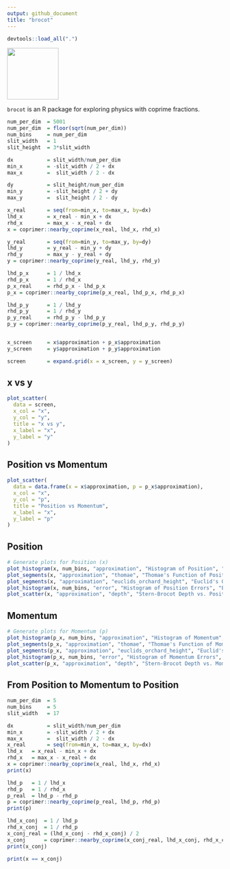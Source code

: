 ```yaml
---
output: github_document
title: "brocot"
---
```


```r
devtools::load_all(".")
```

![](man/figures/brocot_logo.png){ width=120px align=right }

`brocot` is an R package for exploring physics with coprime fractions.

```r
num_per_dim  = 5001
num_per_dim  = floor(sqrt(num_per_dim))
num_bins     = num_per_dim
slit_width   = 1
slit_height  = 3*slit_width

dx           = slit_width/num_per_dim
min_x        = -slit_width / 2 + dx
max_x        =  slit_width / 2 - dx

dy           = slit_height/num_per_dim
min_y        = -slit_height / 2 + dy
max_y        =  slit_height / 2 - dy

x_real       = seq(from=min_x, to=max_x, by=dx)
lhd_x        = x_real - min_x + dx
rhd_x        = max_x - x_real + dx
x = coprimer::nearby_coprime(x_real, lhd_x, rhd_x)

y_real       = seq(from=min_y, to=max_y, by=dy)
lhd_y        = y_real - min_y + dy
rhd_y        = max_y - y_real + dy
y = coprimer::nearby_coprime(y_real, lhd_y, rhd_y)

lhd_p_x      = 1 / lhd_x
rhd_p_x      = 1 / rhd_x
p_x_real     = rhd_p_x - lhd_p_x
p_x = coprimer::nearby_coprime(p_x_real, lhd_p_x, rhd_p_x)

lhd_p_y      = 1 / lhd_y
rhd_p_y      = 1 / rhd_y
p_y_real     = rhd_p_y - lhd_p_y
p_y = coprimer::nearby_coprime(p_y_real, lhd_p_y, rhd_p_y)


x_screen     = x$approximation + p_x$approximation
y_screen     = y$approximation + p_y$approximation

screen       = expand.grid(x = x_screen, y = y_screen)
```

## x vs y

```r
plot_scatter(
  data = screen,
  x_col = "x",
  y_col = "y",
  title = "x vs y",
  x_label = "x",
  y_label = "y"
)
```

## Position vs Momentum

```r
plot_scatter(
  data = data.frame(x = x$approximation, p = p_x$approximation),
  x_col = "x",
  y_col = "p",
  title = "Position vs Momentum",
  x_label = "x",
  y_label = "p"
)

```

## Position 

```r
# Generate plots for Position (x)
plot_histogram(x, num_bins, "approximation", "Histogram of Position", "Rational Number")
plot_segments(x, "approximation", "thomae", "Thomae's Function of Position", "Approximation", "Thomae")
plot_segments(x, "approximation", "euclids_orchard_height", "Euclid's Orchard of Position", "Approximation", "Redundancy")
plot_histogram(x, num_bins, "error", "Histogram of Position Errors", "Error")
plot_scatter(x, "approximation", "depth", "Stern-Brocot Depth vs. Position", "Approximation", "Depth")
```

## Momentum

```r
# Generate plots for Momentum (p)
plot_histogram(p_x, num_bins, "approximation", "Histogram of Momentum", "Rational Number")
plot_segments(p_x, "approximation", "thomae", "Thomae's Function of Momentum", "Approximation", "Thomae")
plot_segments(p_x, "approximation", "euclids_orchard_height", "Euclid's Orchard of Momentum", "Approximation", "Redundancy")
plot_histogram(p_x, num_bins, "error", "Histogram of Momentum Errors", "Error")
plot_scatter(p_x, "approximation", "depth", "Stern-Brocot Depth vs. Momentum", "Approximation", "Depth")
```

## From Position to Momentum to Position

```r
num_per_dim  = 5
num_bins     = 5
slit_width   = 17

dx           = slit_width/num_per_dim
min_x        = -slit_width / 2 + dx
max_x        =  slit_width / 2 - dx
x_real       = seq(from=min_x, to=max_x, by=dx)
lhd_x   = x_real - min_x + dx
rhd_x   = max_x - x_real + dx
x = coprimer::nearby_coprime(x_real, lhd_x, rhd_x)
print(x)
```

```r
lhd_p   = 1 / lhd_x
rhd_p   = 1 / rhd_x
p_real  = lhd_p - rhd_p
p = coprimer::nearby_coprime(p_real, lhd_p, rhd_p)
print(p)
```

```r
lhd_x_conj  = 1 / lhd_p
rhd_x_conj  = 1 / rhd_p
x_conj_real = (lhd_x_conj - rhd_x_conj) / 2
x_conj      = coprimer::nearby_coprime(x_conj_real, lhd_x_conj, rhd_x_conj)
print(x_conj)
```

```r
print(x == x_conj)
```
